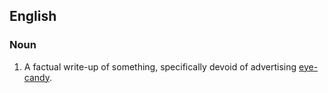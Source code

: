 ==English==

===Noun===
{{en-noun|sg=[[white]] [[paper]]}}

# {{buzzword}} A factual write-up of something, specifically devoid of advertising [[eye candy|eye-candy]].